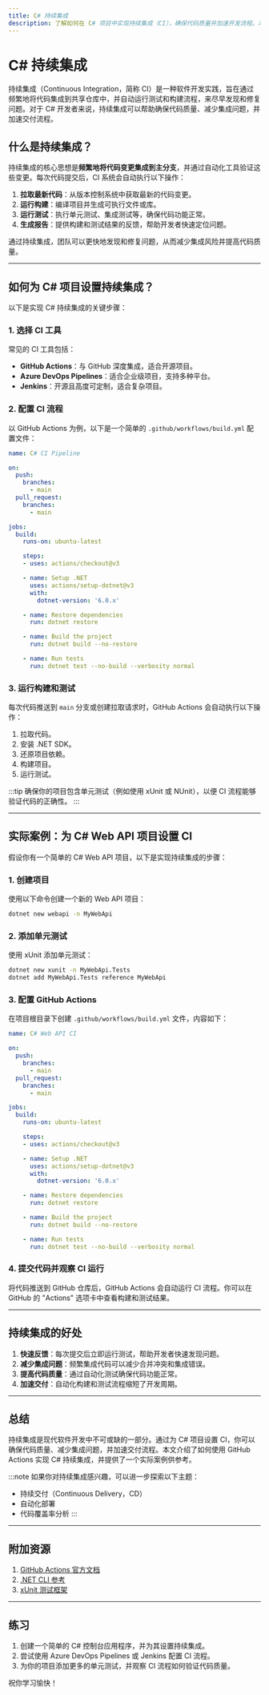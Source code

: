 ```yaml
---
title: C# 持续集成
description: 了解如何在 C# 项目中实现持续集成（CI），确保代码质量并加速开发流程。本文适合初学者，包含概念解释、代码示例和实际案例。
---
```


# C# 持续集成

持续集成（Continuous Integration，简称 CI）是一种软件开发实践，旨在通过频繁地将代码集成到共享仓库中，并自动运行测试和构建流程，来尽早发现和修复问题。对于 C# 开发者来说，持续集成可以帮助确保代码质量、减少集成问题，并加速交付流程。

## 什么是持续集成？

持续集成的核心思想是**频繁地将代码变更集成到主分支**，并通过自动化工具验证这些变更。每次代码提交后，CI 系统会自动执行以下操作：

1. **拉取最新代码**：从版本控制系统中获取最新的代码变更。
2. **运行构建**：编译项目并生成可执行文件或库。
3. **运行测试**：执行单元测试、集成测试等，确保代码功能正常。
4. **生成报告**：提供构建和测试结果的反馈，帮助开发者快速定位问题。

通过持续集成，团队可以更快地发现和修复问题，从而减少集成风险并提高代码质量。

---

## 如何为 C# 项目设置持续集成？

以下是实现 C# 持续集成的关键步骤：

### 1. 选择 CI 工具
常见的 CI 工具包括：
- **GitHub Actions**：与 GitHub 深度集成，适合开源项目。
- **Azure DevOps Pipelines**：适合企业级项目，支持多种平台。
- **Jenkins**：开源且高度可定制，适合复杂项目。

### 2. 配置 CI 流程
以 GitHub Actions 为例，以下是一个简单的 `.github/workflows/build.yml` 配置文件：

```yaml
name: C# CI Pipeline

on:
  push:
    branches:
      - main
  pull_request:
    branches:
      - main

jobs:
  build:
    runs-on: ubuntu-latest

    steps:
    - uses: actions/checkout@v3

    - name: Setup .NET
      uses: actions/setup-dotnet@v3
      with:
        dotnet-version: '6.0.x'

    - name: Restore dependencies
      run: dotnet restore

    - name: Build the project
      run: dotnet build --no-restore

    - name: Run tests
      run: dotnet test --no-build --verbosity normal
```

### 3. 运行构建和测试
每次代码推送到 `main` 分支或创建拉取请求时，GitHub Actions 会自动执行以下操作：
1. 拉取代码。
2. 安装 .NET SDK。
3. 还原项目依赖。
4. 构建项目。
5. 运行测试。

:::tip
确保你的项目包含单元测试（例如使用 xUnit 或 NUnit），以便 CI 流程能够验证代码的正确性。
:::

---

## 实际案例：为 C# Web API 项目设置 CI

假设你有一个简单的 C# Web API 项目，以下是实现持续集成的步骤：

### 1. 创建项目
使用以下命令创建一个新的 Web API 项目：

```bash
dotnet new webapi -n MyWebApi
```

### 2. 添加单元测试
使用 xUnit 添加单元测试：

```bash
dotnet new xunit -n MyWebApi.Tests
dotnet add MyWebApi.Tests reference MyWebApi
```

### 3. 配置 GitHub Actions
在项目根目录下创建 `.github/workflows/build.yml` 文件，内容如下：

```yaml
name: C# Web API CI

on:
  push:
    branches:
      - main
  pull_request:
    branches:
      - main

jobs:
  build:
    runs-on: ubuntu-latest

    steps:
    - uses: actions/checkout@v3

    - name: Setup .NET
      uses: actions/setup-dotnet@v3
      with:
        dotnet-version: '6.0.x'

    - name: Restore dependencies
      run: dotnet restore

    - name: Build the project
      run: dotnet build --no-restore

    - name: Run tests
      run: dotnet test --no-build --verbosity normal
```

### 4. 提交代码并观察 CI 运行
将代码推送到 GitHub 仓库后，GitHub Actions 会自动运行 CI 流程。你可以在 GitHub 的 "Actions" 选项卡中查看构建和测试结果。

---

## 持续集成的好处

1. **快速反馈**：每次提交后立即运行测试，帮助开发者快速发现问题。
2. **减少集成问题**：频繁集成代码可以减少合并冲突和集成错误。
3. **提高代码质量**：通过自动化测试确保代码功能正常。
4. **加速交付**：自动化构建和测试流程缩短了开发周期。

---

## 总结

持续集成是现代软件开发中不可或缺的一部分。通过为 C# 项目设置 CI，你可以确保代码质量、减少集成问题，并加速交付流程。本文介绍了如何使用 GitHub Actions 实现 C# 持续集成，并提供了一个实际案例供参考。

:::note
如果你对持续集成感兴趣，可以进一步探索以下主题：
- 持续交付（Continuous Delivery，CD）
- 自动化部署
- 代码覆盖率分析
:::

---

## 附加资源

1. [GitHub Actions 官方文档](https://docs.github.com/en/actions)
2. [.NET CLI 参考](https://learn.microsoft.com/en-us/dotnet/core/tools/)
3. [xUnit 测试框架](https://xunit.net/)

---

## 练习

1. 创建一个简单的 C# 控制台应用程序，并为其设置持续集成。
2. 尝试使用 Azure DevOps Pipelines 或 Jenkins 配置 CI 流程。
3. 为你的项目添加更多的单元测试，并观察 CI 流程如何验证代码质量。

祝你学习愉快！